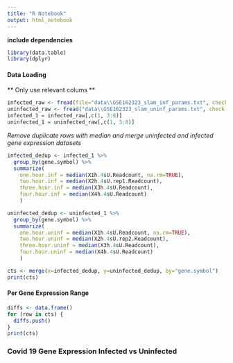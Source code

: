 ```yaml
---
title: "R Notebook"
output: html_notebook
---
```

**include dependencies**
```r
library(data.table)
library(dplyr)
```

#### Data Loading
** Only use relevant colums **
```r
infected_raw <- fread(file="data\\GSE162323_slam_inf_params.txt", check.names=TRUE)
uninfected_raw <- fread("data\\GSE162323_slam_uninf_params.txt", check.names=TRUE)
infected_1 = infected_raw[,c(1, 3:8)]
uninfected_1 = uninfected_raw[,c(1, 3:8)]
```

*Remove duplicate rows with median and merge uninfected and infected gene expression datasets*
```r
infected_dedup <- infected_1 %>%
  group_by(gene.symbol) %>%
  summarize(
    one.hour.inf = median(X1h.4sU.Readcount, na.rm=TRUE),
    two.hour.inf = median(X2h.4sU.rep1.Readcount),
    three.hour.inf = median(X3h.4sU.Readcount),
    four.hour.inf = median(X4h.4sU.Readcount)
    )

uninfected_dedup <- uninfected_1 %>%
  group_by(gene.symbol) %>%
  summarize(
    one.hour.uninf = median(X1h.4sU.Readcount, na.rm=TRUE),
    two.hour.uninf = median(X2h.4sU.rep2.Readcount),
    three.hour.uninf = median(X3h.4sU.Readcount),
    four.hour.uninf = median(X4h.4sU.Readcount)
    )

cts <- merge(x=infected_dedup, y=uninfected_dedup, by="gene.symbol")
print(cts)
```

#### Per Gene Expression Range
```r
diffs <- data.frame()
for (row in cts) {
  diffs.push()
}
print(cts)
```
### Covid 19 Gene Expression Infected vs Uninfected

